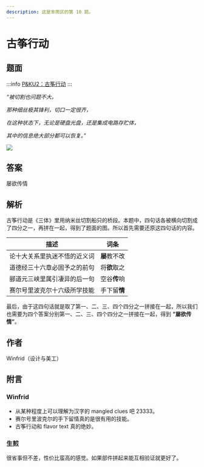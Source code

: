 ```yaml
---
description: 这是芈雨区的第 10 题。
---
```


# 古筝行动

## 题面

:::info
[P&KU2：古筝行动](https://pnku2.pkupuzzle.art/#/game/miyu/prob_10)
:::

_“被切割也问题不大。_

_那种细丝极其锋利，切口一定很齐，_

_在这种状态下，无论是硬盘光盘，还是集成电路存贮体，_

_其中的信息绝大部分都可以恢复。”_

![](./10-gu-zheng-xing-dong.assets/image_1.webp)

## 答案

屡欲传情

## 解析

古筝行动是《三体》里用纳米丝切割船只的桥段。本题中，四句话各被横向切割成了四分之一，再拼在一起，得到了题面的图。所以首先需要还原这四句话的内容。

| 描述                         | 词条         |
| ---------------------------- | ------------ |
| 论十大关系里执迷不悟的近义词 | **屡**教不改 |
| 道德经三十六章必固予之的前句 | 将**欲**取之 |
| 郦道元三峡里属引凄异的后一句 | 空谷**传**响 |
| 赛尔号里波克尔十六级所学技能 | 手下留**情** |

最后，由于这四句话就是取了第一、二、三、四个四分之一拼接在一起，所以我们也需要为四个答案分别第一、二、三、四个四分之一拼接在一起，得到 **“屡欲传情”**。

## 作者

Winfrid（设计与美工）

## 附言

### Winfrid

- 从某种程度上可以理解为汉字的 mangled clues 吧 23333。
- 赛尔号里波克尔的手下留情真的是很有用的技能。
- 古筝行动和 flavor text 真的绝妙。

### 生煎

很省事但不差，性价比蛮高的感觉。如果部件拼起来能互相验证就更好了。

